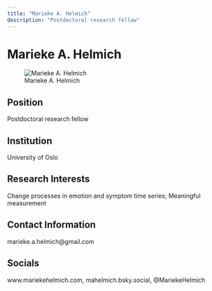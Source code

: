 ```yaml
---
title: "Marieke A. Helmich"
description: "Postdoctoral research fellow"
---
```


# Marieke A. Helmich

![Marieke A. Helmich](files/images/%7B%7Blast_name%7D%7D.jpg)

## Position

Postdoctoral research fellow

## Institution

University of Oslo

## Research Interests

Change processes in emotion and symptom time series; Meaningful measurement

## Contact Information

marieke.a.helmich@gmail.com

## Socials

www.mariekehelmich.com, mahelmich.bsky.social, @MariekeHelmich